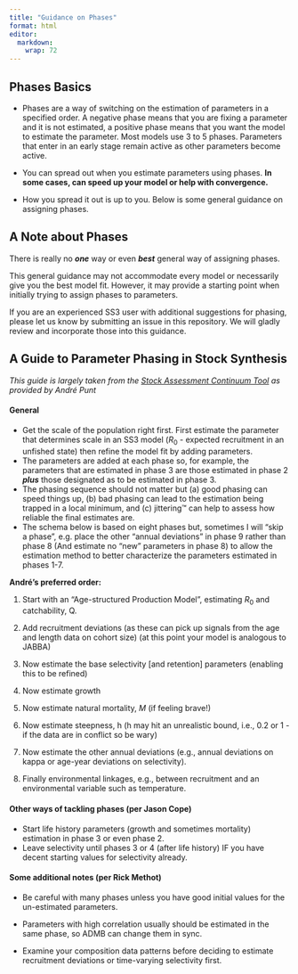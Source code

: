 ```yaml
---
title: "Guidance on Phases"
format: html
editor: 
  markdown: 
    wrap: 72
---
```


## Phases Basics

-   Phases are a way of switching on the estimation of parameters in a
    specified order. A negative phase means that you are fixing a
    parameter and it is not estimated, a positive phase means that you
    want the model to estimate the parameter. Most models use 3 to 5
    phases. Parameters that enter in an early stage remain active as
    other parameters become active.

-   You can spread out when you estimate parameters using phases. **In some cases, 
    can speed up your model or help with convergence.**

-   How you spread it out is up to you. Below is some general guidance
    on assigning phases.

## A Note about Phases

There is really no ***one*** way or even ***best*** general way of
assigning phases.

This general guidance may not accommodate every model or
necessarily give you the best model fit. However, it may provide a
starting point when initially trying to assign phases to parameters.

If you are an experienced SS3 user with additional suggestions for
phasing, please let us know by submitting an issue in this repository.
We will gladly review and incorporate those into this guidance.

## A Guide to Parameter Phasing in Stock Synthesis

*This guide is largely taken from the [Stock Assessment Continuum
Tool](https://github.com/shcaba/SS-DL-tool) as provided by André Punt*

#### General

-   Get the scale of the population right first. First estimate the
    parameter that determines scale in an SS3 model ($R_{0}$ - expected
    recruitment in an unfished state) then refine the model fit by
    adding parameters.
-   The parameters are added at each phase so, for example, the
    parameters that are estimated in phase 3 are those estimated in
    phase 2 ***plus*** those designated as to be estimated in phase 3.
-   The phasing sequence should not matter but (a) good phasing can
    speed things up, (b) bad phasing can lead to the estimation being
    trapped in a local minimum, and (c) jittering™ can help to assess
    how reliable the final estimates are.
-   The schema below is based on eight phases but, sometimes I will
    "skip a phase", e.g. place the other "annual deviations" in phase 9
    rather than phase 8 (And estimate no "new" parameters in phase 8) to
    allow the estimation method to better characterize the parameters
    estimated in phases 1-7.

**André's preferred order:**

1.  Start with an "Age-structured Production Model", estimating $R_{0}$ and
    catchability, Q.

2.  Add recruitment deviations (as these can pick up signals from the
    age and length data on cohort size) (at this point your model is
    analogous to JABBA)

3.  Now estimate the base selectivity \[and retention\] parameters
    (enabling this to be refined)

4.  Now estimate growth

5.  Now estimate natural mortality, $M$ (if feeling brave!)

6.  Now estimate steepness, h (h may hit an unrealistic bound, i.e., 0.2
    or 1 - if the data are in conflict so be wary)

7.  Now estimate the other annual deviations (e.g., annual deviations on
    kappa or age-year deviations on selectivity).

8.  Finally environmental linkages, e.g., between recruitment and an
    environmental variable such as temperature.

#### Other ways of tackling phases (per Jason Cope)

-   Start life history parameters (growth and sometimes mortality) 
    estimation in phase 3 or even phase 2.
-   Leave selectivity until phases 3 or 4 (after life history) IF you
    have decent starting values for selectivity already.

#### Some additional notes (per Rick Methot)

-   Be careful with many phases unless you have good initial values for
    the un-estimated parameters.

-   Parameters with high correlation usually should be estimated in the
    same phase, so ADMB can change them in sync.

-   Examine your composition data patterns before deciding to estimate
    recruitment deviations or time-varying selectivity first.
